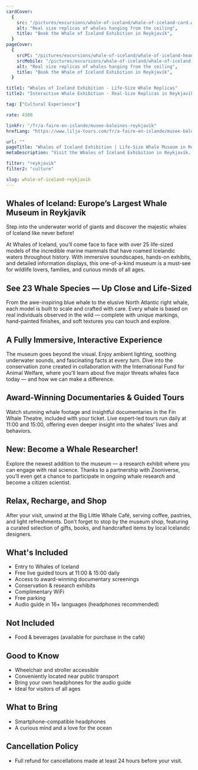 ```yaml
---
cardCover:
  {
    src: "/pictures/excursions/whale-of-iceland/whale-of-iceland-card.webp",
    alt: "Real size replicas of whales hanging from the ceiling",
    title: "Book the Whale of Iceland Exhibition in Reykjavík",
  }
pageCover:
  {
    srcPC: "/pictures/excursions/whale-of-iceland/whale-of-iceland-header-pc.webp",
    srcMobile: "/pictures/excursions/whale-of-iceland/whale-of-iceland-header-mobile.webp",
    alt: "Real size replicas of whales hanging from the ceiling",
    title: "Book the Whale of Iceland Exhibition in Reykjavík",
  }

title1: "Whales of Iceland Exhibition - Life-Size Whale Replicas"
title2: "Interactive Whale Exhibition - Real-Size Replicas in Reykjavík"

tag: ["Cultural Experience"]

rate: 4300

linkFr: "/fr/a-faire-en-islande/musee-baleines-reykjavik"
hrefLang: "https://www.lilja-tours.com/fr/a-faire-en-islande/musee-baleines-reykjavik"

url: ""
pageTitle: "Whales of Iceland Exhibition | Life-Size Whale Museum in Reykjavík"
metaDescription: "Visit the Whales of Iceland Exhibition in Reykjavík. See 23 life-size whale replicas, interactive exhibits, and award-winning documentaries. Perfect for wildlife enthusiasts!"

filter: "reykjavik"
filter2: "culture"

slug: whale-of-iceland-reykjavik
---
```


## Whales of Iceland: Europe’s Largest Whale Museum in Reykjavík

Step into the underwater world of giants and discover the majestic whales of Iceland like never before!

At Whales of Iceland, you’ll come face to face with over 25 life-sized models of the incredible marine mammals that have roamed Icelandic waters throughout history. With immersive soundscapes, hands-on exhibits, and detailed information displays, this one-of-a-kind museum is a must-see for wildlife lovers, families, and curious minds of all ages.

## See 23 Whale Species — Up Close and Life-Sized

From the awe-inspiring blue whale to the elusive North Atlantic right whale, each model is built to scale and crafted with care. Every whale is based on real individuals observed in the wild — complete with unique markings, hand-painted finishes, and soft textures you can touch and explore.

## A Fully Immersive, Interactive Experience

The museum goes beyond the visual. Enjoy ambient lighting, soothing underwater sounds, and fascinating facts at every turn. Dive into the conservation zone created in collaboration with the International Fund for Animal Welfare, where you'll learn about five major threats whales face today — and how we can make a difference.

## Award-Winning Documentaries & Guided Tours

Watch stunning whale footage and insightful documentaries in the Fin Whale Theatre, included with your ticket. Live expert-led tours run daily at 11:00 and 15:00, offering even deeper insight into the whales’ lives and behaviors.

## New: Become a Whale Researcher!

Explore the newest addition to the museum — a research exhibit where you can engage with real science. Thanks to a partnership with Zooniverse, you’ll even get a chance to participate in ongoing whale research and become a citizen scientist.

## Relax, Recharge, and Shop

After your visit, unwind at the Big Little Whale Café, serving coffee, pastries, and light refreshments. Don’t forget to stop by the museum shop, featuring a curated selection of gifts, books, and handcrafted items by local Icelandic designers.

## What's Included

- Entry to Whales of Iceland
- Free live guided tours at 11:00 & 15:00 daily
- Access to award-winning documentary screenings
- Conservation & research exhibits
- Complimentary WiFi
- Free parking
- Audio guide in 16+ languages (headphones recommended)

## Not Included

- Food & beverages (available for purchase in the café)

## Good to Know

- Wheelchair and stroller accessible
- Conveniently located near public transport
- Bring your own headphones for the audio guide
- Ideal for visitors of all ages

## What to Bring

- Smartphone-compatible headphones
- A curious mind and a love for the ocean

## Cancellation Policy

- Full refund for cancellations made at least 24 hours before your visit.

<script
  type="text/javascript"
  src="https://widgets.bokun.io/assets/javascripts/apps/build/BokunWidgetsLoader.js?bookingChannelUUID=97236c68-b945-4a96-8587-660bdc4c45fd"
  async
></script>

<div
  class="bokunWidget"
  data-src="https://widgets.bokun.io/online-sales/97236c68-b945-4a96-8587-660bdc4c45fd/experience-calendar/14386"
></div>
